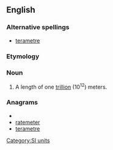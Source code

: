 ==English==

===Alternative spellings===
*[[terametre]]

===Etymology===
{{prefix|tera|meter}}

===Noun===
{{en-noun}}

# {{US}} A length of one [[trillion]] (10<sup>12</sup>) meters.

===Anagrams===
* {{alphagram|aeeemrrtt}}
* [[ratemeter#English|ratemeter]]
* [[terametre#English|terametre]]

[[Category:SI units]]